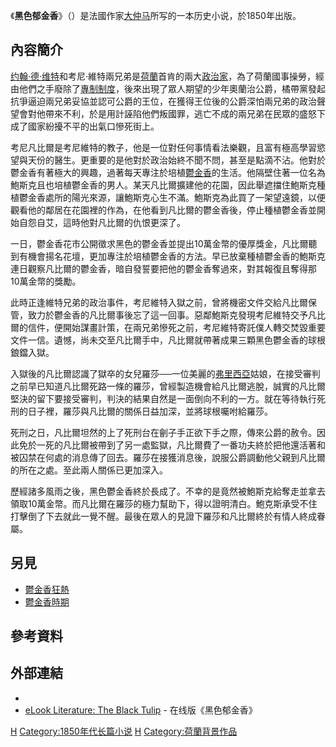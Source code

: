 《'''黑色郁金香'''》（{{lang-fr|''La Tulipe noire''}}）是法國作家[[大仲马|大仲马]]所写的一本历史小说，於1850年出版。
{{infobox Book | 
| name         = 黑色郁金香
| title_orig   = {{lang|fr|''La Tulipe Noire''}}
| image        = 
| author       = [[大仲马|大仲马]]
| cover_artist = 
| country      = {{FRA-1848}}
| language     = [[法语|法语]]
| genre        = [[历史|历史]]、[[浪漫主义|浪漫主义]]
| publisher    = 1850年，巴黎Baudry
| release_date = 1850年
| media_type   = 
| pages        = 234 p. (Penguin Classics Edition)
| isbn         = 978-0-14-044892-4 (Penguin Classics Edition)
| dewey= 843/.7 22
| congress= PQ2229.T8 E5 2003
| oclc= 51528417
}}

==內容簡介==

[[约翰·德·维特|约翰·德·维特]]和考尼·維特兩兄弟是[[荷蘭|荷蘭]]首肯的兩大[[政治家|政治家]]，為了荷蘭國事操勞，經由他們之手廢除了[[專制制度|專制制度]]，後來出現了眾人期望的少年奧蘭治公爵，橘帶黨發起抗爭逼迫兩兄弟妥協並認可公爵的王位，在獲得王位後的公爵深怕兩兄弟的政治聲望會對他帶來不利，於是用計誣陷他們叛國罪，逃亡不成的兩兄弟在民眾的盛怒下成了國家紛擾不平的出氣口慘死街上。

考尼凡比爾是考尼維特的教子，他是一位對任何事情看法樂觀，且富有極高學習慾望與天份的醫生。更重要的是他對於政治始終不聞不問，甚至是點滴不沾。他對於鬱金香有著極大的興趣，過著每天專注於培植[[鬱金香|鬱金香]]的生活。他隔壁住著一位名為鮑斯克且也培植鬱金香的男人。某天凡比爾擴建他的花園，因此舉遮擋住鮑斯克種植鬱金香處所的陽光來源，讓鮑斯克心生不滿。鮑斯克為此買了一架望遠鏡，以便觀看他的鄰居在花園裡的作為，在他看到凡比爾的鬱金香後，停止種植鬱金香並開始自怨自艾，這時他對凡比爾的仇恨更深了。

一日，鬱金香花市公開徵求黑色的鬱金香並提出10萬金幣的優厚獎金，凡比爾聽到有機會揚名花壇，更加專注於培植鬱金香的方法。早已放棄種植鬱金香的鮑斯克連日觀察凡比爾的鬱金香，暗自發誓要把他的鬱金香奪過來，對其報復且奪得那10萬金幣的獎勵。

此時正逢維特兄弟的政治事件，考尼維特入獄之前，曾將機密文件交給凡比爾保管，致力於鬱金香的凡比爾事後忘了這一回事。惡鄰鮑斯克發現考尼維特交予凡比爾的信件，便開始謀畫計策，在兩兄弟慘死之前，考尼維特寄託僕人轉交焚毀重要文件一信。遺憾，尚未交至凡比爾手中，凡比爾就帶著成果三顆黑色鬱金香的球根鋃鐺入獄。

入獄後的凡比爾認識了獄卒的女兒羅莎──一位美麗的[[弗里西亞|弗里西亞]]姑娘，在接受審判之前早已知道凡比爾死路一條的羅莎，曾經製造機會給凡比爾逃脫，誠實的凡比爾堅決的留下要接受審判，判決的結果自然是一面倒向不利的一方。就在等待執行死刑的日子裡，羅莎與凡比爾的關係日益加深，並將球根囑咐給羅莎。
    
死刑之日，凡比爾坦然的上了死刑台在劊子手正欲下手之際，傳來公爵的赦令。因此免於一死的凡比爾被帶到了另一處監獄，凡比爾費了一番功夫終於把他還活著和被囚禁在何處的消息傳了回去。羅莎在接獲消息後，說服公爵調動他父親到凡比爾的所在之處。至此兩人關係已更加深入。

歷經諸多風雨之後，黑色鬱金香終於長成了。不幸的是竟然被鮑斯克給奪走並拿去領取10萬金幣。而凡比爾在羅莎的極力幫助下，得以證明清白。鮑克斯承受不住打擊倒了下去就此一覺不醒。最後在眾人的見證下羅莎和凡比爾終於有情人終成眷屬。

==另見==
*[[鬱金香狂熱|鬱金香狂熱]]
*[[鬱金香時期|鬱金香時期]]

== 參考資料 ==
{{reflist}}

== 外部連結 ==
* {{gutenberg|no=965|name=The Black Tulip}}
* [https://web.archive.org/web/20041126035356/http://www.elook.org/literature/dumas/the-black-tulip/ eLook Literature: The Black Tulip] - 在线版《黑色郁金香》

{{Authority control}}
[[Category:法国小说|H]]
[[Category:1850年代长篇小说|Category:1850年代长篇小说]]
[[Category:大仲马小说|H]]
[[Category:荷蘭背景作品|Category:荷蘭背景作品]]
